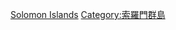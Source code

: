{{commons cat|Politics of the Solomon Islands}}

[[Category:大洋洲各国政治|Solomon Islands]]
[[Category:索羅門群島|Category:索羅門群島]]